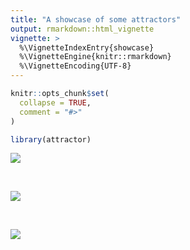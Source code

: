 ```yaml
---
title: "A showcase of some attractors"
output: rmarkdown::html_vignette
vignette: >
  %\VignetteIndexEntry{showcase}
  %\VignetteEngine{knitr::rmarkdown}
  %\VignetteEncoding{UTF-8}
---
```


```r
knitr::opts_chunk$set(
  collapse = TRUE,
  comment = "#>"
)
```

```r
library(attractor)
```


![](showcase/a000429_1e9_small.png)

<br/>

![](showcase/a006846_1e9_small.png)

<br/>

![](showcase/a033106_1e9_small.png)
